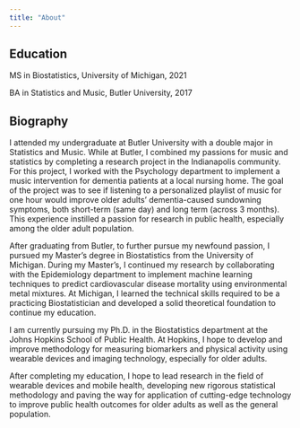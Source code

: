 ```yaml
---
title: "About"
---
```


## Education
MS in Biostatistics, University of Michigan, 2021

BA in Statistics and Music, Butler University, 2017

## Biography
I attended my undergraduate at Butler University with a double major in Statistics and Music. While at Butler, I combined my passions for music and statistics by completing a research project in the Indianapolis community. For this project, I worked with the Psychology department to implement a music intervention for dementia patients at a local nursing home. The goal of the project was to see if listening to a personalized playlist of music for one hour would improve older adults' dementia-caused sundowning symptoms, both short-term (same day) and long term (across 3 months). This experience instilled a passion for research in public health, especially among the older adult population.

After graduating from Butler, to further pursue my newfound passion, I pursued my Master's degree in Biostatistics from the University of Michigan. During my Master's, I continued my research by collaborating with the Epidemiology department to implement machine learning techniques to predict cardiovascular disease mortality using environmental metal mixtures. At Michigan, I learned the technical skills required to be a practicing Biostatistician and developed a solid theoretical foundation to continue my education.

I am currently pursuing my Ph.D. in the Biostatistics department at the Johns Hopkins School of Public Health. At Hopkins, I hope to develop and improve methodology for measuring biomarkers and physical activity using wearable devices and imaging technology, especially for older adults.

After completing my education, I hope to lead research in the field of wearable devices and mobile health, developing new rigorous statistical methodology and paving the way for application of cutting-edge technology to improve public health outcomes for older adults as well as the general population.
